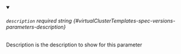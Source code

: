 
<details className="config-field" data-expandable="false" open>
<summary>

###### `description` <span className="config-field-required" data-required="false">required</span> <span className="config-field-type">string</span> <span className="config-field-default"></span> <span className="config-field-enum"></span> {#virtualClusterTemplates-spec-versions-parameters-description}

Description is the description to show for this parameter

</summary>



</details>
